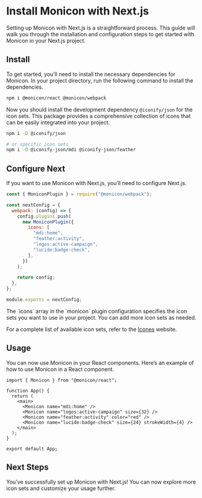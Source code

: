 
# Install Monicon with Next.js

Setting up Monicon with Next.js is a straightforward process. This guide will walk you through the installation and configuration steps to get started with Monicon in your Next.js project.

<Steps>

## Install

To get started, you’ll need to install the necessary dependencies for Monicon. In your project directory, run the following command to install the dependencies.

```sh npm2yarn
npm i @monicon/react @monicon/webpack
```

Now you should install the development dependency `@iconify/json` for the icon sets. This package provides a comprehensive collection of icons that can be easily integrated into your project.

```sh npm2yarn
npm i -D @iconify/json

# or specific icon sets
npm i -D @iconify-json/mdi @iconify-json/feather
```

## Configure Next

If you want to use Monicon with Next.js, you’ll need to configure Next.js.

```js filename="next.config.js"
const { MoniconPlugin } = require("@monicon/webpack");

const nextConfig = {
  webpack: (config) => {
    config.plugins.push(
      new MoniconPlugin({
        icons: [
          "mdi:home",
          "feather:activity",
          "logos:active-campaign",
          "lucide:badge-check",
        ],
      })
    );

    return config;
  },
};

module.exports = nextConfig;
```

<Callout>
The `icons` array in the `monicon` plugin configuration specifies the icon sets you want to use in your project. You can add more icon sets as needed.

For a complete list of available icon sets, refer to the [Icones](https://icones.js.org/) website.
</Callout>

## Usage

You can now use Monicon in your React components. Here’s an example of how to use Monicon in a React component.

```tsx filename="src/app/page.tsx"
import { Monicon } from "@monicon/react";

function App() {
  return (
    <main>
      <Monicon name="mdi:home" />
      <Monicon name="logos:active-campaign" size={32} />
      <Monicon name="feather:activity" color="red" />
      <Monicon name="lucide:badge-check" size={24} strokeWidth={4} />
    </main>
  );
}

export default App;
```

## Next Steps

You’ve successfully set up Monicon with Next.js! You can now explore more icon sets and customize your usage further.
</Steps>